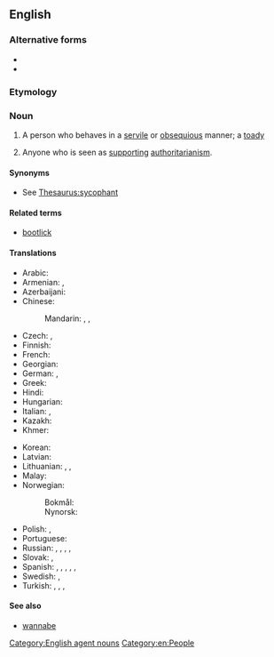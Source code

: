 ==English==

===Alternative forms===
* {{l|en|boot licker}}
* {{l|en|boot-licker}}

===Etymology===
{{compound|en|boot|licker}}

===Noun===
{{en-noun}}

# {{lb|en|derogatory}} A person who behaves in a [[servile]] or [[obsequious]] manner; a [[toady]]
# {{lb|en|by extension|derogatory}} Anyone who is seen as [[support]]ing [[authoritarianism]].

====Synonyms====
* See [[Thesaurus:sycophant]]

====Related terms====
* [[bootlick]]

====Translations====
{{trans-top|person who behaves in a servile or obsequious manner}}
* Arabic: {{t-needed|ar}}
* Armenian: {{t|hy|քծնող}}, {{t+|hy|շողոքորթ}}
* Azerbaijani: {{t+|az|yaltaq}}
* Chinese:
*: Mandarin: {{t|cmn|[[拍馬屁]][[者]]}}, {{t|cmn|[[拍马屁]][[者]]|tr=pāimǎpì zhě}}, {{t+|cmn|奴才|tr=núcái}}
* Czech: {{t+|cs|patolízal|m}}, {{t|cs|patolízalka|f}}
* Finnish: {{t|fi|saappaannuolija}}
* French: {{t+|fr|lèche-bottes|m|f}}
* Georgian: {{t-needed|ka}}
* German: {{t+|de|Speichellecker|m}}, {{t+|de|Speichelleckerin|f}}
* Greek: {{t|el|γλύφτης|m}}
* Hindi: {{t+|hi|चमचा|m}}
* Hungarian: {{t+|hu|talpnyaló}}
* Italian: {{t+|it|ruffiano|m}}, {{t|it|leccapiedi}}
* Kazakh: {{t|kk|жарбақ}}
* Khmer: {{t-needed|km}}
{{trans-mid}}
* Korean: {{t|ko|아첨꾼}}
* Latvian: {{t-needed|lv}}
* Lithuanian: {{t|lt|padlaižys|m}}, {{t|lt|batlaižys|m}}, {{t|lt|pataikūnas|m}}
* Malay: {{t|ms|penjilat}}
* Norwegian:
*: Bokmål: {{t+|no|spyttslikker|m}}
*: Nynorsk: {{t|nn|spyttslikkar|m}}
* Polish: {{t+|pl|lizus|m}}, {{t+|pl|wazeliniarz|m}}
* Portuguese: {{t+|pt|puxa-saco|m|f}}
* Russian: {{t+|ru|подхали́м|m}}, {{t+|ru|подхали́мка|f}}, {{t+|ru|льстец|m}}, {{t+|ru|лизоблю́д|m}}, {{t+|ru|лизоблю́дка|f}}
* Slovak: {{t|sk|pätolizač|m}}, {{t|sk|pätolizačka|f}}
* Spanish: {{t+|es|zalamero|m}}, {{t+|es|zalamera|f}}, {{t|es|lamebotas|m|f}}, {{t+|es|lameculos|m|f}} {{q|vulgar}}, {{t+|es|chupamedias|m|f}} {{q|River Plate}}, {{t+|es|arrastrado|m}} {{q|Cuba, El Salvador, Mexico, Venezuela}}
* Swedish: {{t|sv|smilfink}}, {{t+|sv|rövslickare|c}}
* Turkish: {{t+|tr|dalkavuk}}, {{t+|tr|yaltakçı}}, {{t|tr|çanak yalayan}}, {{t|tr|göt yalayan}}
{{trans-bottom}}

====See also====
* [[wannabe]]

[[Category:English agent nouns]]
[[Category:en:People]]
{{C|en|Personality}}